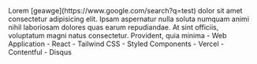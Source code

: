 <PortfolioItemWrapper>
  <Explanation>
    <Title>Duotone Generator</Title>
    <Description>
      Lorem [geawge](https://www.google.com/search?q=test) dolor sit amet consectetur adipisicing elit. Ipsam aspernatur nulla soluta numquam animi nihil laboriosam dolores quas earum repudiandae. At sint officiis, voluptatum magni natus consectetur. Provident, quia minima
    </Description>
    <Categories>
      - Web Application 
    </Categories>
    <Technologies>
      - React 
      - Tailwind CSS 
      - Styled Components 
      - Vercel
    </Technologies>
    <APIs>
      - Contentful 
      - Disqus 
    </APIs>
    <Links
      repo="https://github.com/dominggo1999/duotone"
      live="https://duotone-jade.vercel.app/"
    />
  </Explanation>
  <Thumbnail
    src="duotone"
    alt="Duotone Generator"
  />
</PortfolioItemWrapper>
